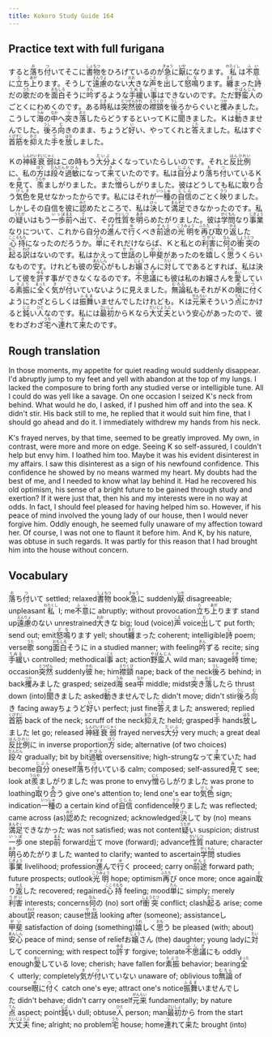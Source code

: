 ```yaml
---
title: Kokoro Study Guide 164
---
```


## Practice text with full furigana

<p>
すると<ruby><rb>落</rb><rt>お</rt></ruby>ち<ruby><rb>付</rb><rt>つ</rt></ruby>いてそこに<ruby><rb>書物</rb><rt>しょもつ</rt></ruby>をひろげているのが<ruby><rb>急</rb><rt>きゅう</rt></ruby>に<ruby><rb>厭</rb><rt>いや</rt></ruby>になります。<ruby><rb>私</rb><rt>わたくし</rt></ruby>は<ruby><rb>不意</rb><rt>ふい</rt></ruby>に<ruby><rb>立</rb><rt>た</rt></ruby>ち<ruby><rb>上</rb><rt>あが</rt></ruby>ります。そうして<ruby><rb>遠慮</rb><rt>えんりょ</rt></ruby>のない<ruby><rb>大</rb><rt>おお</rt></ruby>きな<ruby><rb>声</rb><rt>こえ</rt></ruby>を<ruby><rb>出</rb><rt>だ</rt></ruby>して<ruby><rb>怒鳴</rb><rt>どな</rt></ruby>ります。<ruby><rb>纏</rb><rt>まと</rt></ruby>まった<ruby><rb>詩</rb><rt>し</rt></ruby>だの<ruby><rb>歌</rb><rt>うた</rt></ruby>だのを<ruby><rb>面白</rb><rt>おもしろ</rt></ruby>そうに<ruby><rb>吟</rb><rt>ぎん</rt></ruby>ずるような<ruby><rb>手緩</rb><rt>てぬる</rt></ruby>い<ruby><rb>事</rb><rt>こと</rt></ruby>はできないのです。ただ<ruby><rb>野蛮人</rb><rt>やばんじん</rt></ruby>のごとくにわめくのです。ある<ruby><rb>時</rb><rt>とき</rt></ruby>私は<ruby><rb>突然</rb><rt>とつぜん</rt></ruby><ruby><rb>彼</rb><rt>かれ</rt></ruby>の<ruby><rb>襟頸</rb><rt>えりくび</rt></ruby>を<ruby><rb>後</rb><rt>うし</rt></ruby>ろからぐいと<ruby><rb>攫</rb><rt>つか</rt></ruby>みました。こうして<ruby><rb>海</rb><rt>うみ</rt></ruby>の<ruby><rb>中</rb><rt>なか</rt></ruby>へ<ruby><rb>突</rb><rt>つ</rt></ruby>き<ruby><rb>落</rb><rt>おと</rt></ruby>したらどうするといってＫに<ruby><rb>聞</rb><rt>き</rt></ruby>きました。Ｋは<ruby><rb>動</rb><rt>うご</rt></ruby>きませんでした。<ruby><rb>後</rb><rt>うし</rt></ruby>ろ<ruby><rb>向</rb><rt>む</rt></ruby>きのまま、ちょうど<ruby><rb>好</rb><rt>い</rt></ruby>い、やってくれと<ruby><rb>答</rb><rt>こた</rt></ruby>えました。私はすぐ<ruby><rb>首筋</rb><rt>くびすじ</rt></ruby>を<ruby><rb>抑</rb><rt>おさ</rt></ruby>えた<ruby><rb>手</rb><rt>て</rt></ruby>を<ruby><rb>放</rb><rt>はな</rt></ruby>しました。
</p>

<p>
Ｋの<ruby><rb>神経</rb><rt>しんけい</rt></ruby><ruby><rb>衰弱</rb><rt>すいじゃく</rt></ruby>はこの時もう<ruby><rb>大分</rb><rt>だいぶ</rt></ruby>よくなっていたらしいのです。それと<ruby><rb>反比例</rb><rt>はんひれい</rt></ruby>に、私の<ruby><rb>方</rb><rt>ほう</rt></ruby>は<ruby><rb>段々</rb><rt>だんだん</rt></ruby><ruby><rb>過敏</rb><rt>かびん</rt></ruby>になって<ruby><rb>来</rb><rt>き</rt></ruby>ていたのです。私は<ruby><rb>自分</rb><rt>じぶん</rt></ruby>より<ruby><rb>落</rb><rt>お</rt></ruby>ち<ruby><rb>付</rb><rt>つ</rt></ruby>いているＫを<ruby><rb>見</rb><rt>み</rt></ruby>て、<ruby><rb>羨</rb><rt>うらや</rt></ruby>ましがりました。また<ruby><rb>憎</rb><rt>にく</rt></ruby>らしがりました。彼はどうしても私に<ruby><rb>取</rb><rt>と</rt></ruby>り<ruby><rb>合</rb><rt>あ</rt></ruby>う<ruby><rb>気色</rb><rt>けしき</rt></ruby>を見せなかったからです。私にはそれが<ruby><rb>一種</rb><rt>いっしゅ</rt></ruby>の<ruby><rb>自信</rb><rt>じしん</rt></ruby>のごとく<ruby><rb>映</rb><rt>うつ</rt></ruby>りました。しかしその自信を彼に<ruby><rb>認</rb><rt>みと</rt></ruby>めたところで、私は<ruby><rb>決</rb><rt>けっ</rt></ruby>して<ruby><rb>満足</rb><rt>まんぞく</rt></ruby>できなかったのです。私の<ruby><rb>疑</rb><rt>うたが</rt></ruby>いはもう<ruby><rb>一歩</rb><rt>いっぽ</rt></ruby><ruby><rb>前</rb><rt>まえ</rt></ruby>へ<ruby><rb>出</rb><rt>で</rt></ruby>て、その<ruby><rb>性質</rb><rt>せいしつ</rt></ruby>を<ruby><rb>明</rb><rt>あき</rt></ruby>らめたがりました。彼は<ruby><rb>学問</rb><rt>がくもん</rt></ruby>なり<ruby><rb>事業</rb><rt>じぎょう</rt></ruby>なりについて、これから自分の<ruby><rb>進</rb><rt>すす</rt></ruby>んで<ruby><rb>行</rb><rt>ゆ</rt></ruby>くべき<ruby><rb>前途</rb><rt>ぜんと</rt></ruby>の<ruby><rb>光明</rb><rt>こうみょう</rt></ruby>を<ruby><rb>再</rb><rt>ふたた</rt></ruby>び<ruby><rb>取</rb><rt>と</rt></ruby>り<ruby><rb>返</rb><rt>かえ</rt></ruby>した<ruby><rb>心持</rb><rt>こころもち</rt></ruby>になったのだろうか。<ruby><rb>単</rb><rt>たん</rt></ruby>にそれだけならば、Ｋと私との<ruby><rb>利害</rb><rt>りがい</rt></ruby>に<ruby><rb>何</rb><rt>なん</rt></ruby>の<ruby><rb>衝突</rb><rt>しょうとつ</rt></ruby>の<ruby><rb>起</rb><rt>おこ</rt></ruby>る<ruby><rb>訳</rb><rt>わけ</rt></ruby>はないのです。私はかえって<ruby><rb>世話</rb><rt>せわ</rt></ruby>のし<ruby><rb>甲斐</rb><rt>がい</rt></ruby>があったのを<ruby><rb>嬉</rb><rt>うれ</rt></ruby>しく<ruby><rb>思</rb><rt>おも</rt></ruby>うくらいなものです。けれども彼の<ruby><rb>安心</rb><rt>あんしん</rt></ruby>がもしお<ruby><rb>嬢</rb><rt>じょう</rt></ruby>さんに<ruby><rb>対</rb><rt>たい</rt></ruby>してであるとすれば、私は決して彼を<ruby><rb>許</rb><rt>ゆる</rt></ruby>す事ができなくなるのです。<ruby><rb>不思議</rb><rt>ふしぎ</rt></ruby>にも彼は私のお嬢さんを<ruby><rb>愛</rb><rt>あい</rt></ruby>している<ruby><rb>素振</rb><rt>そぶり</rt></ruby>に<ruby><rb>全</rb><rt>まった</rt></ruby>く<ruby><rb>気</rb><rt>き</rt></ruby>が<ruby><rb>付</rb><rt>つ</rt></ruby>いていないように見えました。<ruby><rb>無論</rb><rt>むろん</rt></ruby>私もそれがＫの<ruby><rb>眼</rb><rt>め</rt></ruby>に<ruby><rb>付</rb><rt>つ</rt></ruby>くようにわざとらしくは<ruby><rb>振舞</rb><rt>ふるま</rt></ruby>いませんでしたけれども。Ｋは<ruby><rb>元来</rb><rt>がんらい</rt></ruby>そういう<ruby><rb>点</rb><rt>てん</rt></ruby>にかけると<ruby><rb>鈍</rb><rt>にぶ</rt></ruby>い<ruby><rb>人</rb><rt>ひと</rt></ruby>なのです。私には<ruby><rb>最初</rb><rt>さいしょ</rt></ruby>からＫなら<ruby><rb>大丈夫</rb><rt>だいじょうぶ</rt></ruby>という安心があったので、彼をわざわざ<ruby><rb>宅</rb><rt>うち</rt></ruby>へ<ruby><rb>連</rb><rt>つ</rt></ruby>れて<ruby><rb>来</rb><rt>き</rt></ruby>たのです。
</p>


## Rough translation

In those moments, my appetite for quiet reading would suddenly disappear. I'd abruptly jump to my feet and yell with abandon at the top of my lungs. I lacked the composure to bring forth any studied verse or intelligible tune. All I could do was yell like a savage. On one occasion I seized K's neck from behind. What would he do, I asked, if I pushed him off and into the sea. K didn't stir. His back still to me, he replied that it would suit him fine, that I should go ahead and do it. I immediately withdrew my hands from his neck.

K's frayed nerves, by that time, seemed to be greatly improved. My own, in contrast, were more and more on edge. Seeing K so self-assured, I couldn't help but envy him. I loathed him too. Maybe it was his evident disinterest in my affairs. I saw this disinterest as a sign of his newfound confidence. This confidence he showed by no means warmed my heart. My doubts had the best of me, and I needed to know what lay behind it. Had he recovered his old optimism, his sense of a bright future to be gained through study and exertion? If it were just that, then his and my interests were in no way at odds. In fact, I should feel pleased for having helped him so. However, if his peace of mind involved the young lady of our house, then I would never forgive him. Oddly enough, he seemed fully unaware of my affection toward her. Of course, I was not one to flaunt it before him. And K, by his nature, was obtuse in such regards. It was partly for this reason that I had brought him into the house without concern.           


## Vocabulary

<p>
<span class="vocabstudy"><ruby><rb>落</rb><rt>お</rt></ruby>ち<ruby><rb>付</rb><rt>つ</rt></ruby>いて&nbsp;settled; relaxed</span><span class="vocabstudy"><ruby><rb>書物</rb><rt>しょもつ</rt></ruby>&nbsp;book</span><span class="vocabstudy"><ruby><rb>急</rb><rt>きゅう</rt></ruby>に&nbsp;suddenly</span><span class="vocabstudy"><ruby><rb>厭</rb><rt>いや</rt></ruby>&nbsp;disagreeable; unpleasant</span><span class="vocabstudy"><ruby><rb>私</rb><rt>わたくし</rt></ruby>&nbsp;I; me</span><span class="vocabstudy"><ruby><rb>不意</rb><rt>ふい</rt></ruby>に&nbsp;abruptly; without provocation</span><span class="vocabstudy"><ruby><rb>立</rb><rt>た</rt></ruby>ち<ruby><rb>上</rb><rt>あが</rt></ruby>ります&nbsp;stand up</span><span class="vocabstudy"><ruby><rb>遠慮</rb><rt>えんりょ</rt></ruby>のない&nbsp;unrestrained</span><span class="vocabstudy"><ruby><rb>大</rb><rt>おお</rt></ruby>きな&nbsp;big; loud (voice)</span><span class="vocabstudy"><ruby><rb>声</rb><rt>こえ</rt></ruby>&nbsp;voice</span><span class="vocabstudy"><ruby><rb>出</rb><rt>だ</rt></ruby>して&nbsp;put forth; send out; emit</span><span class="vocabstudy"><ruby><rb>怒鳴</rb><rt>どな</rt></ruby>ります&nbsp;yell; shout</span><span class="vocabstudy"><ruby><rb>纏</rb><rt>まと</rt></ruby>まった&nbsp;coherent; intelligible</span><span class="vocabstudy"><ruby><rb>詩</rb><rt>し</rt></ruby>&nbsp;poem; verse</span><span class="vocabstudy"><ruby><rb>歌</rb><rt>うた</rt></ruby>&nbsp;song</span><span class="vocabstudy"><ruby><rb>面白</rb><rt>おもしろ</rt></ruby>そうに&nbsp;in a studied manner; with feeling</span><span class="vocabstudy"><ruby><rb>吟</rb><rt>ぎん</rt></ruby>ずる&nbsp;recite; sing</span><span class="vocabstudy"><ruby><rb>手緩</rb><rt>てぬる</rt></ruby>い&nbsp;controlled; methodical</span><span class="vocabstudy"><ruby><rb>事</rb><rt>こと</rt></ruby>&nbsp;act; action</span><span class="vocabstudy"><ruby><rb>野蛮人</rb><rt>やばんじん</rt></ruby>&nbsp;wild man; savage</span><span class="vocabstudy"><ruby><rb>時</rb><rt>とき</rt></ruby>&nbsp;time; occasion</span><span class="vocabstudy"><ruby><rb>突然</rb><rt>とつぜん</rt></ruby>&nbsp;suddenly</span><span class="vocabstudy"><ruby><rb>彼</rb><rt>かれ</rt></ruby>&nbsp;he; him</span><span class="vocabstudy"><ruby><rb>襟頸</rb><rt>えりくび</rt></ruby>&nbsp;nape; back of the neck</span><span class="vocabstudy"><ruby><rb>後</rb><rt>うし</rt></ruby>ろ&nbsp;behind; in back</span><span class="vocabstudy"><ruby><rb>攫</rb><rt>つか</rt></ruby>みました&nbsp;grasped; seized</span><span class="vocabstudy"><ruby><rb>海</rb><rt>うみ</rt></ruby>&nbsp;sea</span><span class="vocabstudy"><ruby><rb>中</rb><rt>なか</rt></ruby>&nbsp;middle; midst</span><span class="vocabstudy"><ruby><rb>突</rb><rt>つ</rt></ruby>き<ruby><rb>落</rb><rt>おと</rt></ruby>したら&nbsp;thrust down (into)</span><span class="vocabstudy"><ruby><rb>聞</rb><rt>き</rt></ruby>きました&nbsp;asked</span><span class="vocabstudy"><ruby><rb>動</rb><rt>うご</rt></ruby>きませんでした&nbsp;didn't move; didn't stir</span><span class="vocabstudy"><ruby><rb>後</rb><rt>うし</rt></ruby>ろ<ruby><rb>向</rb><rt>む</rt></ruby>き&nbsp;facing away</span><span class="vocabstudy">ちょうど<ruby><rb>好</rb><rt>い</rt></ruby>い&nbsp;perfect; just fine</span><span class="vocabstudy"><ruby><rb>答</rb><rt>こた</rt></ruby>えました&nbsp;answered; replied</span><span class="vocabstudy"><ruby><rb>首筋</rb><rt>くびすじ</rt></ruby>&nbsp;back of the neck; scruff of the neck</span><span class="vocabstudy"><ruby><rb>抑</rb><rt>おさ</rt></ruby>えた&nbsp;held; grasped</span><span class="vocabstudy"><ruby><rb>手</rb><rt>て</rt></ruby>&nbsp;hands</span><span class="vocabstudy"><ruby><rb>放</rb><rt>はな</rt></ruby>しました&nbsp;let go; released</span>
<span class="vocabstudy"><ruby><rb>神経</rb><rt>しんけい</rt></ruby><ruby><rb>衰弱</rb><rt>すいじゃく</rt></ruby>&nbsp;frayed nerves</span><span class="vocabstudy"><ruby><rb>大分</rb><rt>だいぶ</rt></ruby>&nbsp;very much; a great deal</span><span class="vocabstudy"><ruby><rb>反比例</rb><rt>はんひれい</rt></ruby>に&nbsp;in inverse proportion</span><span class="vocabstudy"><ruby><rb>方</rb><rt>ほう</rt></ruby>&nbsp;side; alternative (of two choices)</span><span class="vocabstudy"><ruby><rb>段々</rb><rt>だんだん</rt></ruby>&nbsp;gradually; bit by bit</span><span class="vocabstudy"><ruby><rb>過敏</rb><rt>かびん</rt></ruby>&nbsp;oversensitive; high-strung</span><span class="vocabstudy">なって<ruby><rb>来</rb><rt>き</rt></ruby>ていた&nbsp;had become</span><span class="vocabstudy"><ruby><rb>自分</rb><rt>じぶん</rt></ruby>&nbsp;oneself</span><span class="vocabstudy"><ruby><rb>落</rb><rt>お</rt></ruby>ち<ruby><rb>付</rb><rt>つ</rt></ruby>いている&nbsp;calm; composed; self-assured</span><span class="vocabstudy"><ruby><rb>見</rb><rt>み</rt></ruby>て&nbsp;see; look at</span><span class="vocabstudy"><ruby><rb>羨</rb><rt>うらや</rt></ruby>ましがりました&nbsp;was prone to envy</span><span class="vocabstudy"><ruby><rb>憎</rb><rt>にく</rt></ruby>らしがりました&nbsp;was prone to loathing</span><span class="vocabstudy"><ruby><rb>取</rb><rt>と</rt></ruby>り<ruby><rb>合</rb><rt>あ</rt></ruby>う&nbsp;give one's attention to; lend one's ear to</span><span class="vocabstudy"><ruby><rb>気色</rb><rt>けしき</rt></ruby>&nbsp;sign; indication</span><span class="vocabstudy"><ruby><rb>一種</rb><rt>いっしゅ</rt></ruby>の&nbsp;a certain kind of</span><span class="vocabstudy"><ruby><rb>自信</rb><rt>じしん</rt></ruby>&nbsp;confidence</span><span class="vocabstudy"><ruby><rb>映</rb><rt>うつ</rt></ruby>りました&nbsp;was reflected; came across (as)</span><span class="vocabstudy"><ruby><rb>認</rb><rt>みと</rt></ruby>めた&nbsp;recognized; acknowledged</span><span class="vocabstudy"><ruby><rb>決</rb><rt>けっ</rt></ruby>して&nbsp;by (no) means</span><span class="vocabstudy"><ruby><rb>満足</rb><rt>まんぞく</rt></ruby>できなかった&nbsp;was not satisfied; was not content</span><span class="vocabstudy"><ruby><rb>疑</rb><rt>うたが</rt></ruby>い&nbsp;suspicion; distrust</span><span class="vocabstudy"><ruby><rb>一歩</rb><rt>いっぽ</rt></ruby>&nbsp;one step</span><span class="vocabstudy"><ruby><rb>前</rb><rt>まえ</rt></ruby>&nbsp;forward</span><span class="vocabstudy"><ruby><rb>出</rb><rt>で</rt></ruby>て&nbsp;move (forward); advance</span><span class="vocabstudy"><ruby><rb>性質</rb><rt>せいしつ</rt></ruby>&nbsp;nature; character</span><span class="vocabstudy"><ruby><rb>明</rb><rt>あき</rt></ruby>らめたがりました&nbsp;wanted to clarify; wanted to ascertain</span><span class="vocabstudy"><ruby><rb>学問</rb><rt>がくもん</rt></ruby>&nbsp;studies</span><span class="vocabstudy"><ruby><rb>事業</rb><rt>じぎょう</rt></ruby>&nbsp;livelihood; profession</span><span class="vocabstudy"><ruby><rb>進</rb><rt>すす</rt></ruby>んで<ruby><rb>行</rb><rt>ゆ</rt></ruby>く&nbsp;proceed; carry on</span><span class="vocabstudy"><ruby><rb>前途</rb><rt>ぜんと</rt></ruby>&nbsp;forward path; future prospects; outlook</span><span class="vocabstudy"><ruby><rb>光明</rb><rt>こうみょう</rt></ruby>&nbsp;hope; optimism</span><span class="vocabstudy"><ruby><rb>再</rb><rt>ふたた</rt></ruby>び&nbsp;once more; once again</span><span class="vocabstudy"><ruby><rb>取</rb><rt>と</rt></ruby>り<ruby><rb>返</rb><rt>かえ</rt></ruby>した&nbsp;recovered; regained</span><span class="vocabstudy"><ruby><rb>心持</rb><rt>こころもち</rt></ruby>&nbsp;feeling; mood</span><span class="vocabstudy"><ruby><rb>単</rb><rt>たん</rt></ruby>に&nbsp;simply; merely</span><span class="vocabstudy"><ruby><rb>利害</rb><rt>りがい</rt></ruby>&nbsp;interests; concerns</span><span class="vocabstudy"><ruby><rb>何</rb><rt>なん</rt></ruby>の&nbsp;(no) sort of</span><span class="vocabstudy"><ruby><rb>衝突</rb><rt>しょうとつ</rt></ruby>&nbsp;conflict; clash</span><span class="vocabstudy"><ruby><rb>起</rb><rt>おこ</rt></ruby>る&nbsp;arise; come about</span><span class="vocabstudy"><ruby><rb>訳</rb><rt>わけ</rt></ruby>&nbsp;reason; cause</span><span class="vocabstudy"><ruby><rb>世話</rb><rt>せわ</rt></ruby>&nbsp;looking after (someone); assistance</span><span class="vocabstudy">し<ruby><rb>甲斐</rb><rt>がい</rt></ruby>&nbsp;satisfaction of doing (something)</span><span class="vocabstudy"><ruby><rb>嬉</rb><rt>うれ</rt></ruby>しく<ruby><rb>思</rb><rt>おも</rt></ruby>う&nbsp;be pleased (with; about)</span><span class="vocabstudy"><ruby><rb>安心</rb><rt>あんしん</rt></ruby>&nbsp;peace of mind; sense of relief</span><span class="vocabstudy">お<ruby><rb>嬢</rb><rt>じょう</rt></ruby>さん&nbsp;(the) daughter; young lady</span><span class="vocabstudy">に<ruby><rb>対</rb><rt>たい</rt></ruby>して&nbsp;concerning; with respect to</span><span class="vocabstudy"><ruby><rb>許</rb><rt>ゆる</rt></ruby>す&nbsp;forgive; tolerate</span><span class="vocabstudy"><ruby><rb>不思議</rb><rt>ふしぎ</rt></ruby>にも&nbsp;oddly enough</span><span class="vocabstudy"><ruby><rb>愛</rb><rt>あい</rt></ruby>している&nbsp;love; cherish; have fallen for</span><span class="vocabstudy"><ruby><rb>素振</rb><rt>そぶり</rt></ruby>&nbsp;behavior; bearing</span><span class="vocabstudy"><ruby><rb>全</rb><rt>まった</rt></ruby>く&nbsp;utterly; completely</span><span class="vocabstudy"><ruby><rb>気</rb><rt>き</rt></ruby>が<ruby><rb>付</rb><rt>つ</rt></ruby>いていない&nbsp;unaware of; oblivious to</span><span class="vocabstudy"><ruby><rb>無論</rb><rt>むろん</rt></ruby>&nbsp;of course</span><span class="vocabstudy"><ruby><rb>眼</rb><rt>め</rt></ruby>に<ruby><rb>付</rb><rt>つ</rt></ruby>く&nbsp;catch one's eye; attract one's notice</span><span class="vocabstudy"><ruby><rb>振舞</rb><rt>ふるま</rt></ruby>いませんでした&nbsp;didn't behave; didn't carry oneself</span><span class="vocabstudy"><ruby><rb>元来</rb><rt>がんらい</rt></ruby>&nbsp;fundamentally; by nature</span><span class="vocabstudy"><ruby><rb>点</rb><rt>てん</rt></ruby>&nbsp;aspect; point</span><span class="vocabstudy"><ruby><rb>鈍</rb><rt>にぶ</rt></ruby>い&nbsp;dull; obtuse</span><span class="vocabstudy"><ruby><rb>人</rb><rt>ひと</rt></ruby>&nbsp;person; man</span><span class="vocabstudy"><ruby><rb>最初</rb><rt>さいしょ</rt></ruby>から&nbsp;from the start</span><span class="vocabstudy"><ruby><rb>大丈夫</rb><rt>だいじょうぶ</rt></ruby>&nbsp;fine; alright; no problem</span><span class="vocabstudy"><ruby><rb>宅</rb><rt>うち</rt></ruby>&nbsp;house; home</span><span class="vocabstudy"><ruby><rb>連</rb><rt>つ</rt></ruby>れて<ruby><rb>来</rb><rt>き</rt></ruby>た&nbsp;brought (into)</span>
</p>
